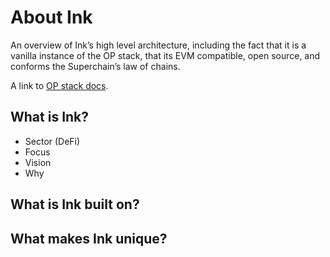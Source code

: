 # About Ink

An overview of Ink’s high level architecture, including the fact that it is a vanilla instance of the OP stack, that its EVM compatible, open source, and conforms the Superchain’s law of chains.

A link to [OP stack docs](https://docs.optimism.io/stack/getting-started).

## What is Ink?

- Sector (DeFi)
- Focus
- Vision
- Why

## What is Ink built on?

## What makes Ink unique?
